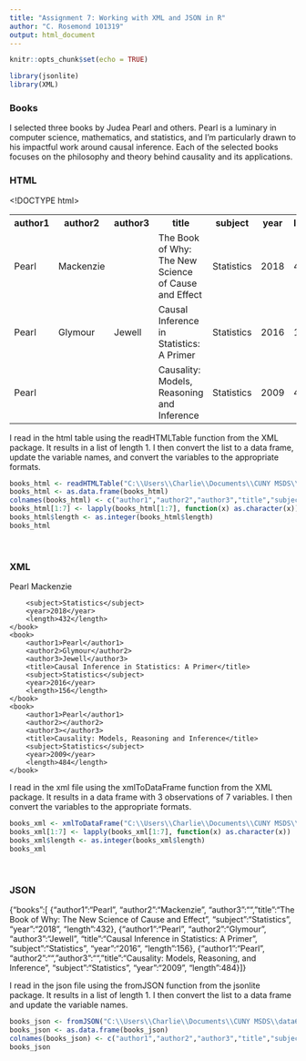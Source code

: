 ---
title: "Assignment 7: Working with XML and JSON in R"
author: "C. Rosemond 101319"
output: html_document
---

```{r setup, include=FALSE}
knitr::opts_chunk$set(echo = TRUE)
```

```{r load, eval=TRUE}
library(jsonlite)
library(XML)
```

### Books
I selected three books by Judea Pearl and others. Pearl is a luminary in computer science, mathematics, and statistics, and I'm particularly drawn to his impactful work around causal inference. Each of the selected books focuses on the philosophy and theory behind causality and its applications.

### HTML

<!DOCTYPE html>
<html>
<table>
	<tr>
		<th>author1</th>
		<th>author2</th>
		<th>author3</th>
		<th>title</th>
		<th>subject</th>
		<th>year</th>
		<th>length</th>
	</tr>
	<tr>
		<td>Pearl</td>
		<td>Mackenzie</td>
		<td></td>
		<td>The Book of Why: The New Science of Cause and Effect</td>
		<td>Statistics</td>
		<td>2018</td>
		<td>432</td>
	</tr>
	<tr>
		<td>Pearl</td>
		<td>Glymour</td>
		<td>Jewell</td>
		<td>Causal Inference in Statistics: A Primer</td>
		<td>Statistics</td>
		<td>2016</td>
		<td>156</td>
	</tr>
	<tr>
		<td>Pearl</td>
		<td></td>
		<td></td>
		<td>Causality: Models, Reasoning and Inference</td>
		<td>Statistics</td>
		<td>2009</td>
		<td>484</td>
	</tr>
</table>
</html>


I read in the html table using the readHTMLTable function from the XML package. It results in a list of length 1. I then convert the list to a data frame, update the variable names, and convert the variables to the appropriate formats.

```{r html, eval=TRUE}
books_html <- readHTMLTable("C:\\Users\\Charlie\\Documents\\CUNY MSDS\\data607_fall19\\Week7\\books.html", header=TRUE)
books_html <- as.data.frame(books_html)
colnames(books_html) <- c("author1","author2","author3","title","subject","year","length")
books_html[1:7] <- lapply(books_html[1:7], function(x) as.character(x))
books_html$length <- as.integer(books_html$length)
books_html
```

<br>

### XML

<set>
	<book>
		<author1>Pearl</author1>
		<author2>Mackenzie</author2>
		<author3></author3>
		<title>The Book of Why: The New Science of Cause and Effect</title>
		<subject>Statistics</subject>
		<year>2018</year>
		<length>432</length>
	</book>
	<book>
		<author1>Pearl</author1>
		<author2>Glymour</author2>
		<author3>Jewell</author3>
		<title>Causal Inference in Statistics: A Primer</title>
		<subject>Statistics</subject>
		<year>2016</year>
		<length>156</length>
	</book>
	<book>
		<author1>Pearl</author1>
		<author2></author2>
		<author3></author3>
		<title>Causality: Models, Reasoning and Inference</title>
		<subject>Statistics</subject>
		<year>2009</year>
		<length>484</length>
	</book>
</set>


I read in the xml file using the xmlToDataFrame function from the XML package. It results in a data frame with 3 observations of 7 variables. I then convert the variables to the appropriate formats.

```{r xml, eval=TRUE}
books_xml <- xmlToDataFrame("C:\\Users\\Charlie\\Documents\\CUNY MSDS\\data607_fall19\\Week7\\books.xml")
books_xml[1:7] <- lapply(books_xml[1:7], function(x) as.character(x))
books_xml$length <- as.integer(books_xml$length)
books_xml
```

<br>

### JSON

{"books":[
	{"author1":"Pearl",
	 "author2":"Mackenzie",
	 "author3":"",
	 "title":"The Book of Why: The New Science of Cause and Effect",
	 "subject":"Statistics",
	 "year":"2018",
	 "length":432},
	{"author1":"Pearl",
	 "author2":"Glymour",
	 "author3":"Jewell",
	 "title":"Causal Inference in Statistics: A Primer",
	 "subject":"Statistics",
	 "year":"2016",
	 "length":156},
	{"author1":"Pearl",
	 "author2":"",
	 "author3":"",
	 "title":"Causality: Models, Reasoning, and Inference",
	 "subject":"Statistics",
	 "year":"2009",
	 "length":484}
]}


I read in the json file using the fromJSON function from the jsonlite package. It results in a list of length 1. I then convert the list to a data frame and update the variable names.

```{r json, eval=TRUE}
books_json <- fromJSON("C:\\Users\\Charlie\\Documents\\CUNY MSDS\\data607_fall19\\Week7\\books.json")
books_json <- as.data.frame(books_json)
colnames(books_json) <- c("author1","author2","author3","title","subject","year","length")
books_json
```

